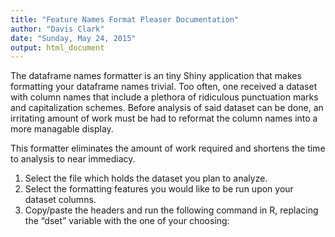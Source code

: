 ```yaml
---
title: "Feature Names Format Pleaser Documentation"
author: "Davis Clark"
date: "Sunday, May 24, 2015"
output: html_document
---
```


The dataframe names formatter is an tiny Shiny application that makes formatting your dataframe names trivial. Too often, one received a dataset with column names that include a plethora of ridiculous punctuation marks and capitalization schemes. Before analysis of said dataset can be done, an irritating amount of work must be had to reformat the column names into a more managable display. 

This formatter eliminates the amount of work required and shortens the time to analysis to near immediacy. 

1. Select the file which holds the dataset you plan to analyze.
2. Select the formatting features you would like to be run upon your dataset columns. 
3. Copy/paste the headers and run the following command in R, replacing the "dset" variable with the one of your choosing:
